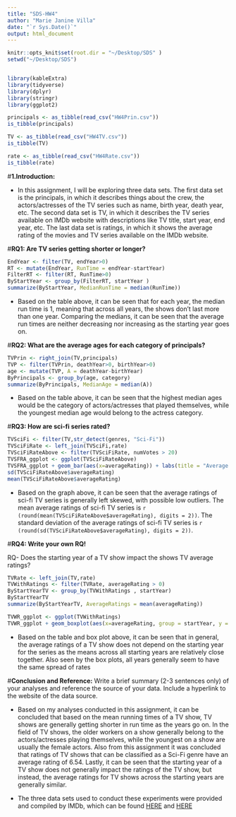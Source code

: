 ```yaml
---
title: "SDS-HW4"
author: "Marie Janine Villa"
date: "`r Sys.Date()`"
output: html_document
---
```


```r
knitr::opts_knit$set(root.dir = "~/Desktop/SDS" )
setwd("~/Desktop/SDS")


library(kableExtra)
library(tidyverse)
library(dplyr)
library(stringr)
library(ggplot2)

principals <- as_tibble(read_csv("HW4Prin.csv"))
is_tibble(principals)

TV <- as_tibble(read_csv("HW4TV.csv"))
is_tibble(TV)

rate <- as_tibble(read_csv("HW4Rate.csv"))
is_tibble(rate)

```

#**1.Introduction:**

  - In this assignment, I will be exploring three data sets. The first data set is the principals, in which it describes things about the crew, the actors/actresses of the TV series such as name, birth year, death year, etc. The second data set is TV, in which it describes the TV series available on IMDb website with descriptions like TV title, start year, end year, etc. The last data set is ratings, in which it shows the average rating of the movies and TV series available on the IMDb website. 
  
  
#**RQ1: Are TV series getting shorter or longer?**


```r
EndYear <- filter(TV, endYear>0)
RT <- mutate(EndYear, RunTime = endYear-startYear)
FilterRT <- filter(RT, RunTime>0)
ByStartYear <- group_by(FilterRT, startYear )
summarize(ByStartYear, MedianRunTime = median(RunTime))
```
  - Based on the table above, it can be seen that for each year, the median run time is 1, meaning that across all years, the shows don't last more than one year. Comparing the medians, it can be seen that the average run times are neither decreasing nor increasing as the starting year goes on. 


#**RQ2: What are the average ages for each category of principals?**

```r
TVPrin <- right_join(TV,principals)
TVP <- filter(TVPrin, deathYear>0, birthYear>0)
age <- mutate(TVP, A = deathYear-birthYear)
ByPrincipals <- group_by(age, category)
summarize(ByPrincipals, MedianAge = median(A))
```
  - Based on the table above, it can be seen that the highest median ages would be the category of actors/actresses that played themselves, while the youngest median age would belong to the actress category.


#**RQ3: How are sci-fi series rated?**

```r
TVSciFi <- filter(TV,str_detect(genres, "Sci-Fi"))
TVSciFiRate <- left_join(TVSciFi,rate)
TVSciFiRateAbove <- filter(TVSciFiRate, numVotes > 20)
TVSFRA_ggplot <- ggplot(TVSciFiRateAbove)
TVSFRA_ggplot + geom_bar(aes(x=averageRating)) + labs(title = "Average Ratings for Sci-Fi TV series", x = "Ratings", y = "Count" )
sd(TVSciFiRateAbove$averageRating)
mean(TVSciFiRateAbove$averageRating)
```

  - Based on the graph above, it can be seen that the average ratings of sci-fi TV series is generally left skewed, with possible low outliers. The mean average ratings of sci-fi TV series is `r (round(mean(TVSciFiRateAbove$averageRating), digits = 2))`. The standard deviation of the average ratings of sci-fi TV series is `r (round(sd(TVSciFiRateAbove$averageRating), digits = 2))`.


#**RQ4: Write your own RQ!**

RQ- Does the starting year of a TV show impact the shows TV average ratings?

```r
TVRate <- left_join(TV,rate)
TVWithRatings <- filter(TVRate, averageRating > 0)
ByStartYearTV <- group_by(TVWithRatings , startYear)
ByStartYearTV
summarize(ByStartYearTV, AverageRatings = mean(averageRating))

TVWR_ggplot <- ggplot(TVWithRatings)
TVWR_ggplot + geom_boxplot(aes(x=averageRating, group = startYear, y = startYear)) + labs(title = "Average Ratings for TV series by starting year" )

```

- Based on the table and box plot above, it can be seen that in general, the average ratings of a TV show does not depend on the starting year for the series as the means across all starting years are relatively close together. Also seen by the box plots, all years generally seem to have the same spread of rates 


#**Conclusion and Reference:**
Write a brief summary (2-3 sentences only) of your analyses and reference the source of your data. Include a hyperlink to the website of the data source.

  - Based on my analyses conducted in this assignment, it can be concluded that based on the mean running times of a TV show, TV shows are generally getting shorter in run time as the years go on. In the field of TV shows, the older workers on a show generally belong to the actors/actresses playing themselves, while the youngest on a show are usually the female actors. Also from this assignment it was concluded that ratings of TV shows that can be classified as a Sci-Fi genre have an average rating of 6.54. Lastly, it can be seen that the starting year of a TV show does not generally impact the ratings of the TV show, but instead, the average ratings for TV shows across the starting years are generally similar. 
  
  - The three data sets used to conduct these experiments were provided and compiled by IMDb, which can be found [HERE](https://www.imdb.com/) and [HERE](https://developer.imdb.com/non-commercial-datasets/)